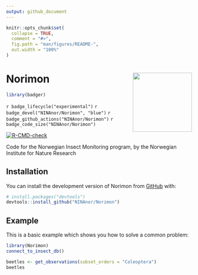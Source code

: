```yaml
---
output: github_document
---
```


<!-- README.md is generated from README.Rmd. Please edit that file -->

```r
knitr::opts_chunk$set(
  collapse = TRUE,
  comment = "#>",
  fig.path = "man/figures/README-",
  out.width = "100%"
)
```

# Norimon <img src="https://github.com/NINAnor/Norimon/inst/figures/sticker.png" align="right" width="160px"/>

<!-- badges: start -->
```r
library(badger)
```
`r badge_lifecycle("experimental")` 
`r badge_devel("NINAnor/Norimon", "blue")` 
`r badge_github_actions("NINAnor/Norimon")` 
`r badge_code_size("NINAnor/Norimon")`

[![R-CMD-check](https://github.com/NINAnor/Norimon/actions/workflows/R-CMD-check.yaml/badge.svg)](https://github.com/NINAnor/Norimon/actions/workflows/R-CMD-check.yaml)
<!-- badges: end -->

Code for the Norwegian Insect Monitoring program, by the Norwegian Institute for Nature Research

## Installation

You can install the development version of Norimon from [GitHub](https://github.com/) with:

``` r
# install.packages("devtools")
devtools::install_github("NINAnor/Norimon")
```

## Example

This is a basic example which shows you how to solve a common problem:

```r
library(Norimon)
connect_to_insect_db()
```


```r
beetles <- get_observations(subset_orders = "Coleoptera")
beetles

```
